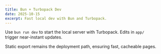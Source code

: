 ```yaml
---
title: Bun + Turbopack Dev
date: 2025-10-15
excerpt: Fast local dev with Bun and Turbopack.
---
```


Use `bun run dev` to start the local server with Turbopack.
Edits in `app/` trigger near-instant updates.

Static export remains the deployment path, ensuring fast,
cacheable pages.

